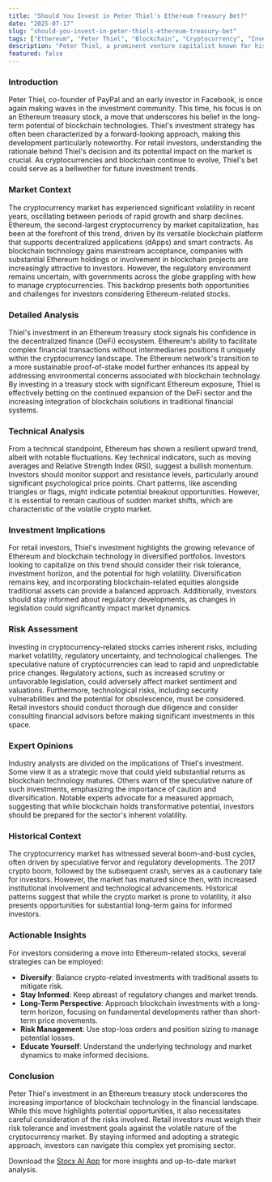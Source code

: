 ```yaml
---
title: "Should You Invest in Peter Thiel's Ethereum Treasury Bet?"
date: "2025-07-17"
slug: "should-you-invest-in-peter-thiels-ethereum-treasury-bet"
tags: ["Ethereum", "Peter Thiel", "Blockchain", "Cryptocurrency", "Investment", "DeFi", "Stock Market"]
description: "Peter Thiel, a prominent venture capitalist known for his early investments in companies like PayPal and Facebook, is making headlines with his latest strategic move in the financial markets. Thiel is placing a significant bet on an Ethereum treasury stock, raising eyebrows and sparking debate among retail investors. This move comes at a time when cryptocurrency and blockchain technologies are increasingly capturing the attention of both institutional and individual investors. While Thiel's investment reflects his confidence in blockchain's future, it also poses important questions about the stability and growth potential of such investments. For retail investors, this development could signify an opportunity to explore blockchain-related stocks, but it also necessitates a careful evaluation of the risks involved. This article delves into the implications of Thiel's investment, examines the broader market trends, and provides actionable insights for investors considering a move into blockchain-related equities."
featured: false
---
```


### Introduction  
Peter Thiel, co-founder of PayPal and an early investor in Facebook, is once again making waves in the investment community. This time, his focus is on an Ethereum treasury stock, a move that underscores his belief in the long-term potential of blockchain technologies. Thiel's investment strategy has often been characterized by a forward-looking approach, making this development particularly noteworthy. For retail investors, understanding the rationale behind Thiel's decision and its potential impact on the market is crucial. As cryptocurrencies and blockchain continue to evolve, Thiel's bet could serve as a bellwether for future investment trends.  

### Market Context  
The cryptocurrency market has experienced significant volatility in recent years, oscillating between periods of rapid growth and sharp declines. Ethereum, the second-largest cryptocurrency by market capitalization, has been at the forefront of this trend, driven by its versatile blockchain platform that supports decentralized applications (dApps) and smart contracts. As blockchain technology gains mainstream acceptance, companies with substantial Ethereum holdings or involvement in blockchain projects are increasingly attractive to investors. However, the regulatory environment remains uncertain, with governments across the globe grappling with how to manage cryptocurrencies. This backdrop presents both opportunities and challenges for investors considering Ethereum-related stocks.  

### Detailed Analysis  
Thiel's investment in an Ethereum treasury stock signals his confidence in the decentralized finance (DeFi) ecosystem. Ethereum's ability to facilitate complex financial transactions without intermediaries positions it uniquely within the cryptocurrency landscape. The Ethereum network's transition to a more sustainable proof-of-stake model further enhances its appeal by addressing environmental concerns associated with blockchain technology. By investing in a treasury stock with significant Ethereum exposure, Thiel is effectively betting on the continued expansion of the DeFi sector and the increasing integration of blockchain solutions in traditional financial systems.  

### Technical Analysis  
From a technical standpoint, Ethereum has shown a resilient upward trend, albeit with notable fluctuations. Key technical indicators, such as moving averages and Relative Strength Index (RSI), suggest a bullish momentum. Investors should monitor support and resistance levels, particularly around significant psychological price points. Chart patterns, like ascending triangles or flags, might indicate potential breakout opportunities. However, it is essential to remain cautious of sudden market shifts, which are characteristic of the volatile crypto market.  

### Investment Implications  
For retail investors, Thiel's investment highlights the growing relevance of Ethereum and blockchain technology in diversified portfolios. Investors looking to capitalize on this trend should consider their risk tolerance, investment horizon, and the potential for high volatility. Diversification remains key, and incorporating blockchain-related equities alongside traditional assets can provide a balanced approach. Additionally, investors should stay informed about regulatory developments, as changes in legislation could significantly impact market dynamics.  

### Risk Assessment  
Investing in cryptocurrency-related stocks carries inherent risks, including market volatility, regulatory uncertainty, and technological challenges. The speculative nature of cryptocurrencies can lead to rapid and unpredictable price changes. Regulatory actions, such as increased scrutiny or unfavorable legislation, could adversely affect market sentiment and valuations. Furthermore, technological risks, including security vulnerabilities and the potential for obsolescence, must be considered. Retail investors should conduct thorough due diligence and consider consulting financial advisors before making significant investments in this space.  

### Expert Opinions  
Industry analysts are divided on the implications of Thiel's investment. Some view it as a strategic move that could yield substantial returns as blockchain technology matures. Others warn of the speculative nature of such investments, emphasizing the importance of caution and diversification. Notable experts advocate for a measured approach, suggesting that while blockchain holds transformative potential, investors should be prepared for the sector's inherent volatility.  

### Historical Context  
The cryptocurrency market has witnessed several boom-and-bust cycles, often driven by speculative fervor and regulatory developments. The 2017 crypto boom, followed by the subsequent crash, serves as a cautionary tale for investors. However, the market has matured since then, with increased institutional involvement and technological advancements. Historical patterns suggest that while the crypto market is prone to volatility, it also presents opportunities for substantial long-term gains for informed investors.  

### Actionable Insights  
For investors considering a move into Ethereum-related stocks, several strategies can be employed:  
- **Diversify**: Balance crypto-related investments with traditional assets to mitigate risk.  
- **Stay Informed**: Keep abreast of regulatory changes and market trends.  
- **Long-Term Perspective**: Approach blockchain investments with a long-term horizon, focusing on fundamental developments rather than short-term price movements.  
- **Risk Management**: Use stop-loss orders and position sizing to manage potential losses.  
- **Educate Yourself**: Understand the underlying technology and market dynamics to make informed decisions.  

### Conclusion  
Peter Thiel's investment in an Ethereum treasury stock underscores the increasing importance of blockchain technology in the financial landscape. While this move highlights potential opportunities, it also necessitates careful consideration of the risks involved. Retail investors must weigh their risk tolerance and investment goals against the volatile nature of the cryptocurrency market. By staying informed and adopting a strategic approach, investors can navigate this complex yet promising sector.  

Download the [Stocx AI App](https://stocx.co) for more insights and up-to-date market analysis.